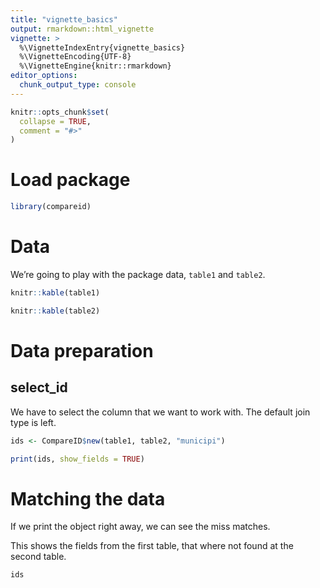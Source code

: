 ```yaml
---
title: "vignette_basics"
output: rmarkdown::html_vignette
vignette: >
  %\VignetteIndexEntry{vignette_basics}
  %\VignetteEncoding{UTF-8}
  %\VignetteEngine{knitr::rmarkdown}
editor_options: 
  chunk_output_type: console
---
```


```r
knitr::opts_chunk$set(
  collapse = TRUE,
  comment = "#>"
)
```


# Load package

```r
library(compareid)
```


# Data

We're going to play with the package data, `table1` and `table2`.

```r
knitr::kable(table1)
```

```r
knitr::kable(table2)
```



# Data preparation

## select_id

We have to select the column that we want to work with. 
The default join type is left.

```r
ids <- CompareID$new(table1, table2, "municipi")

print(ids, show_fields = TRUE)
```

# Matching the data

If we print the object right away, we can see the miss matches.

This shows the fields from the first table, that where not found at the second table.

```r
ids
```




